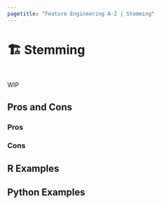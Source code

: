 ```yaml
---
pagetitle: "Feature Engineering A-Z | Stemming"
---
```


# 🏗️ Stemming {#sec-text-stemming}

::: {style="visibility: hidden; height: 0px;"}
## Stemming
:::

WIP

## Pros and Cons

### Pros

### Cons

## R Examples

## Python Examples

